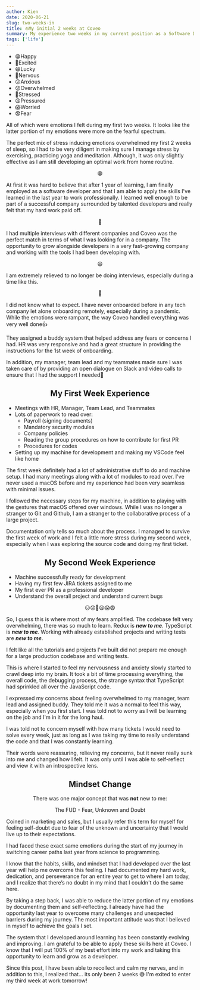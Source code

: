 ```yaml
---
author: Kien
date: 2020-06-21
slug: two-weeks-in
title: ⛵My initial 2 weeks at Coveo
summary: My experience two weeks in my current position as a Software Developer.
tags: ['life']
---
```


<ul className="list-none text-center">
  <li className="text-green-500">😁Happy</li>
  <li className="text-green-400">🙌Excited</li>
  <li className="text-lime-400">😄Lucky</li>
  <li className="text-yellow-400">😬Nervous</li>
  <li className="text-amber-400">😕Anxious</li>
  <li className="text-orange-400">😟Overwhelmed</li>
  <li className="text-orange-500">🤯Stressed</li>
  <li className="text-orange-600">😫Pressured</li>
  <li className="text-red-600">😱Worried</li>
  <li className="text-red-700">😨Fear</li>
</ul>

All of which were emotions I felt during my first two weeks. It looks like the latter portion of my emotions were more on the fearful spectrum.

The perfect mix of stress inducing emotions overwhelmed my first 2 weeks of sleep, so I had to be very diligent in making sure I manage stress by exercising, practicing yoga and meditation. Although, it was only slightly effective as I am still developing an optimal work from home routine.

<center>😁</center>

At first it was hard to believe that after 1 year of learning, I am finally employed as a software developer
and that I am able to apply the skills I've learned in the last year to work professionally. I learned
well enough to be part of a successful company surrounded by talented developers and really felt that
my hard work paid off.

<center>🙌</center>

I had multiple interviews with different companies and Coveo was the perfect match in terms of what I was looking for in a company. The opportunity to grow alongside developers in a very fast-growing company and working with the tools I had been developing with.

<center>😄</center>

I am extremely relieved to no longer be doing interviews, especially during a time like this.

<center>😬</center>

I did not know what to expect. I have never onboarded before in any tech company let alone onboarding remotely, especially during a pandemic. While the emotions were rampant, the way Coveo handled everything was very well done👍

They assigned a buddy system that helped address any fears or concerns I had. HR was very responsive and had a great structure in providing the instructions for the 1st week of onboarding.

In addition, my manager, team lead and my teammates made sure I was taken care of by providing an open dialogue on Slack and video calls to ensure that I had the support I needed🙏

## <center>My First Week Experience</center>

- Meetings with HR, Manager, Team Lead, and Teammates
- Lots of paperwork to read over:
  - Payroll (signing documents)
  - Mandatory security modules
  - Company policies
  - Reading the group procedures on how to contribute for first PR
  - Procedures for codes
- Setting up my machine for development and making my VSCode feel like home

The first week definitely had a lot of administrative stuff to do and machine setup. I had many meetings along with a lot of modules to read over. I've never used a macOS before and my experience had been very seamless with minimal issues.

I followed the necessary steps for my machine, in addition to playing with the gestures that macOS offered over windows. While I was no longer a stranger to Git and Github, I am a stranger to the collaborative process of a large project.

Documentation only tells so much about the process. I managed to survive the first week of work and I felt a little more stress during my second week, especially when I was exploring the source code and doing my first ticket.

## <center>My Second Week Experience</center>

- Machine successfully ready for development
- Having my first few JIRA tickets assigned to me
- My first ever PR as a professional developer
- Understand the overall project and understand current bugs

<center>😕😟🤯😫😱😨</center>

So, I guess this is where most of my fears amplified. The codebase felt very overwhelming, there was so much to learn. Redux is **_new to me_**. TypeScript is **_new to me_**. Working with already established projects and writing tests are **_new to me_**.

I felt like all the tutorials and projects I've built did not prepare me enough for a large production codebase and writing tests.

This is where I started to feel my nervousness and anxiety slowly started to crawl deep into my brain. It took a bit of time processing everything, the overall code, the debugging process, the strange syntax that TypeScript had sprinkled all over the JavaScript code.

I expressed my concerns about feeling overwhelmed to my manager, team lead and assigned buddy. They told me it was a normal to feel this way, especially when you first start. I was told not to worry as I will be learning on the job and I'm in it for the long haul.

I was told not to concern myself with how many tickets I would need to solve every week, just as long as I was taking my time to really understand the code and that I was constantly learning.

Their words were reassuring, relieving my concerns, but it never really sunk into me and changed how I felt. It was only until I was able to self-reflect and view it with an introspective lens.

## <center>Mindset Change</center>

<center>
  <p>
    There was one major concept that was <strong>not</strong> new to me:
  </p>
</center>

<center>
  <p className="font-bold">The FUD - Fear, Unknown and Doubt</p>
</center>

Coined in marketing and sales, but I usually refer this term for myself for feeling self-doubt due to fear of the unknown and uncertainty that I would live up to their expectations.

I had faced these exact same emotions during the start of my journey in switching career paths last year from science to programming.

I know that the habits, skills, and mindset that I had developed over the last year will help me overcome this feeling. I had documented my hard work, dedication, and perseverance for an entire year to get to where I am today, and I realize that there’s no doubt in my mind that I couldn't do the same here.

By taking a step back, I was able to reduce the latter portion of my emotions by documenting them and self-reflecting. I already have had the opportunity last year to overcome many challenges and unexpected barriers during my journey. The most important attitude was that I believed in myself to achieve the goals I set.

The system that I developed around learning has been constantly evolving and improving. I am grateful to be able to apply these skills here at Coveo. I know that I will put 100% of my best effort into my work and taking this opportunity to learn and grow as a developer.

Since this post, I have been able to recollect and calm my nerves, and in addition to this, I realized that... its only been 2 weeks 😅 I'm exited to enter my third week at work tomorrow!
